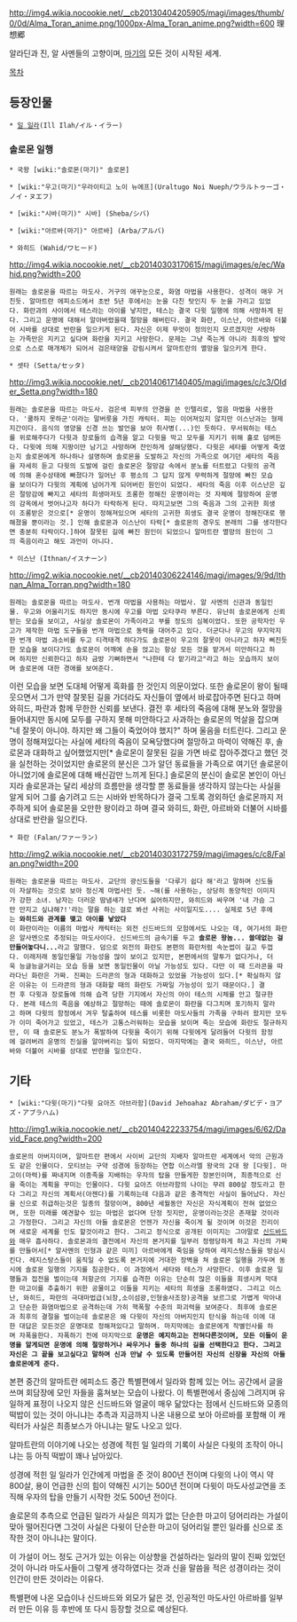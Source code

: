 http://img4.wikia.nocookie.net/__cb20130404205905/magi/images/thumb/0/0d/Alma_Toran_anime.png/1000px-Alma_Toran_anime.png?width=600
{{{+1 Alma Torran/アルマ・トラン}}}
理想郷

알라딘과 진, 알 사멘들의 고향이며, [[마기(만화)|마기]]의 모든 것이 시작된 세계.

[[목차]]
== 등장인물 ==
 * [[일 일라]](Ill Ilah/イル・イラー)

=== 솔로몬 일행 ===
 * 국왕 [wiki:"솔로몬(마기)" 솔로몬]

 * [wiki:"우고(마기)"우라이티고 노이 뉴에프](Uraltugo Noi Nueph/ウラルトゥーゴ・ノイ・ヌエフ)

 * [wiki:"시바(마기)" 시바] (Sheba/シバ)

 * [wiki:"아르바(마기)" 아르바] (Arba/アルバ)

 * 와히드 (Wahid/ワヒード)
http://img4.wikia.nocookie.net/__cb20140303170615/magi/images/e/ec/Wahid.png?width=200
 원래는 솔로몬을 따르는 마도사. 거구의 애꾸눈으로, 화염 마법을 사용한다. 성격이 매우 거친듯. 알마트란 에피소드에서 초반 5년 후에서는 눈을 다친 탓인지 두 눈을 가리고 있었다. 화란과의 사이에서 테스라는 아이를 낳지만, 테스는 결국 다윗 일행에 의해 사망하게 된다. 그리고 운명에 대해서 알아버렸을때 절망을 해버린다. 결국 화란, 이스난, 아르바와 더불어 시바를 상대로 반란을 일으키게 된다. 자신은 이제 무엇이 정의인지 모르겠지만 사랑하는 가족만은 지키고 싶다며 화란을 지키고 사망한다. 문제는 그냥 죽는게 아니라 최후의 발악으로 스스로 매개체가 되어서 검은태양을 강림시켜서 알마트란의 멸망을 일으키게 한다.

 * 셋타 (Setta/セッタ)
http://img3.wikia.nocookie.net/__cb20140617140405/magi/images/c/c3/Older_Setta.png?width=180
 원래는 솔로몬을 따르는 마도사. 검은색 피부의 안경을 쓴 인텔리로, 얼음 마법을 사용한다. '쿨하지 못하군'이라는 말버릇을 가진 캐릭터. 피는 이어져있지 않지만 이스난과는 형제지간이다. 음식의 영양을 신경 쓰는 발언을 보아 취사병(...)인 듯하다. 무서워하는 테스를 위로해주다가 다윗과 장로들의 습격을 알고 다윗을 막고 모두를 지키기 위해 홀로 덤벼든다. 다윗에 의해 지팡이만 남기고 사망하며 잔인하게 살해당했다. 다윗은 세타를 어떻게 죽였는지 솔로몬에게 하나하나 설명하며 솔로몬을 도발하고 자신의 가족으로 여기던 세타의 죽음을 자세히 듣고 다윗의 도발에 걸린 솔로몬은 절망감 속에서 분노를 터트렸고 다윗의 공격에 의해 혼수상태에 빠졌다가 일어난 후 평소의 그 답지 않게 무력하게 절망에 빠진 모습을 보이다가 다윗의 계획에 넘어가게 되어버린 원인이 되었다. 세타의 죽음 이후 이스난은 깊은 절망감에 빠지고 세타의 희생마저도 조롱한 정해진 운명이라는 것 자체에 절망하여 운명의 감옥에서 벗어나고자 하다가 타락하게 된다. 따지고보면 그의 죽음과 그의 고귀한 희생이 조롱받은 것으로[* 운명이 정해져있으며 세타의 고귀한 희생도 결국 운명이 정해진대로 행해졌을 뿐이라는 것.] 인해 솔로몬과 이스난이 타락[* 솔로몬의 경우도 본래의 그를 생각한다면 충분히 타락이다.]하여 잘못된 길에 빠진 원인이 되었으니 알마트란 멸망의 원인이 그의 죽음이라고 해도 과언이 아니다.

 * 이스난 (Ithnan/イスナーン)
http://img2.wikia.nocookie.net/__cb20140306224146/magi/images/9/9d/Ithnan_Alma_Torran.png?width=180
 원래는 솔로몬을 따르는 마도사. 번개 마법을 사용하는 마법사. 알 사멘의 신관과 동일인물. 우고와 어울리기도 하지만 동시에 우고를 마법 오타쿠라 부른다. 유난히 솔로몬에게 신뢰받는 모습을 보이고, 사실상 솔로몬이 가족이라고 부를 정도의 심복이었다. 또한 공학자인 우고가 제작한 마법 도구들을 번개 마법으로 동력을 대어주고 있다. 더군다나 우고의 무지막지한 번개 마법 과소비를 두고 티격태격 하다가도 솔로몬이 우고의 잘못이 아니라고 하자 삐진듯한 모습을 보이다가도 솔로몬이 어깨에 손을 얹고는 항상 모든 것을 맡겨서 미안하다고 하며 하지만 신뢰한다고 하자 금방 기뻐하면서 "나한테 다 맡기라고"라고 하는 모습까지 보이며 솔로몬에 대한 경애를 보여준다. 

이런 모습을 보면 도대체 어떻게 흑화를 한 것인지 의문이었다. 또한 솔로몬이 왕이 될때 웃으면서 그가 만약 잘못된 길을 가더라도 자신들이 옆에서 바로잡아주면 된다고 하며 와히드, 파란과 함께 무한한 신뢰를 보낸다. 결전 후 세타의 죽음에 대해 분노와 절망을 들어내지만 동시에 모두를 구하지 못해 미안하다고 사과하는 솔로몬의 먹살을 잡으며 "네 잘못이 아니야. 하지만 왜 그들이 죽었어야 했지?" 하며 울음을 터트린다. 그리고 운명이 정해져있다는 사실에 세타의 죽음이 모욕당했다며 절망하고 마력이 약해진 후, 솔로몬과 대화하고 싶어했었지만[* 솔로몬이 잘못된 길을 가면 바로 잡아주겠다고 했던 것을 실천하는 것이었지만 솔로몬의 분신은 그가 알던 동료들을 가족으로 여기던 솔로몬이 아니었기에 솔로몬에 대해 배신감만 느끼게 된다.] 솔로몬의 분신이 솔로몬 본인이 아닌지라 솔로몬과는 달리 세상의 흐름만을 생각할 뿐 동료들을 생각하지 않는다는 사실을 알게 되어 그를 숨기려고 드는 시바와 반목하다가 결국 그토록 경외하던 솔로몬까지 저주하게 되어 솔로몬을 오만한 왕이라고 하며 결국 와히드, 화란, 아르바와 더불어 시바를 상대로 반란을 일으킨다. 

 * 화란 (Falan/ファーラン)
http://img2.wikia.nocookie.net/__cb20140303172759/magi/images/c/c8/Falan.png?width=200
 원래는 솔로몬을 따르는 마도사. 교단의 광신도들을 '다루기 쉽다 해'라고 말하며 신도들이 자살하는 것으로 보아 정신계 마법사인 듯. ~해(를 사용하는, 상당히 동양적인 이미지가 강한 소녀. 남자는 더러운 땀냄새가 난다며 싫어하지만, 와히드와 싸우며 '내 가슴 그만 만지고 싶냐해?!'라는 말을 하는 걸로 봐선 사귀는 사이일지도.... 실제로 5년 후에는 '''와히드와 관계를 맺고 아이를 낳았다'''
 이 화란이라는 이름의 마법사 캐릭터는 외전 신드바드의 모험에서도 나오는 데, 여기서의 화란은 알사멘으로 추정되는 마도사이다. 신드바드의 금속기를 두고 '''솔로몬 왕놈... 쓸데없는 걸 만들어놓다니...'''라고 말했다. 덤으로 외전의 화란도 본편의 화란처럼 속눈썹이 길고 두껍다. 이래저래 동일인물일 가능성을 많이 보이고 있지만, 본편에서의 말투가 없다거나, 더욱 능글능글거리는 모습 등을 보면 동일인물이 아닐 가능성도 있다. 다만 이 때 드라콘을 따라다닌 화란은 가짜. 진짜는 드라콘의 형과 대화하고 있었을 가능성이 있다.[* 확실하지 않은 이유는 이 드라콘의 형과 대화할 때의 화란도 가짜일 가능성이 있기 때문이다.] 결전 후 다윗과 장로들에 의해 습격 당한 기지에서 자신의 아이 테스의 시체를 안고 절규한다. 본래 테스의 죽음을 예상하고 절망하는 때에 솔로몬이 화란을 다그치며 포기하지 말라고 하며 다윗의 함정에서 겨우 탈출하여 테스를 비롯한 마도사들의 가족을 구하러 왔지만 모두가 이미 죽어가고 있었고, 테스가 고통스러워하는 모습을 보이며 죽는 모습에 화란도 절규하지만, 이 때 솔로몬도 분노가 폭발하여 다윗을 죽이기 위해 다윗에게 달려들어 다윗의 함정에 걸려버려 운명의 진실을 알아버리는 일이 되었다. 마지막에는 결국 와히드, 이스난, 아르바와 더불어 시바를 상대로 반란을 일으킨다.
== 기타 ==
 * [wiki:"다윗(마기)"다윗 요아즈 아브라함](David Jehoahaz Abraham/ダビデ・ヨアズ・アブラハム)
http://img1.wikia.nocookie.net/__cb20140422233754/magi/images/6/62/David_Face.png?width=200
 솔로몬의 아버지이며, 알마트란 편에서 사이비 교단의 지배자 알마트란 세계에서 악의 근원과도 같은 인물이다. 모티브는 구약 성경에 등장하는 연합 이스라엘 왕국의 2대 왕 [다윗]. 마고이(마력)를 짜내지며 이종족을 지배하는 우자의 탑을 만들게한 장본인이며, 최종적으로 신을 죽이는 계획을 꾸미는 인물이다. 다윗 요아즈 아브라함의 나이는 무려 800살 정도라고 한다 그리고 자신의 계획서(아젠다)를 기록하는데 다음과 같은 충격적인 사실이 들어났다. 자신을 신으로 취급하는것은 일종의 절망이며, 800년 세월동안 자신은 자식계획이 전혀 없었으며, 또한 미래를 예견할수 있는 마법은 없다며 단정 짓지만, 운명이라는것은 존재할 것이라고 가정한다. 그리고 자신의 아들 솔로몬은 언젠가 자신을 죽이게 될 것이며 이것은 진리이며 새로운 세계를 인도 할것이라고 한다. 그리고 정식으로 공개된 이미지는 그야말로 [[신드바드]]와 매우 흡사하다. 솔로몬과의 결전에서 자신의 본거지를 일부러 정령당하게 하고 자신의 가짜를 만들어서[* 알사멘의 인형과 같은 미끼] 아르바에게 죽임을 당하여 레지스탕스들을 방심시킨다. 레지스탕스들이 움직일 수 없도록 본거지에 거대한 장벽을 쳐 솔로몬 일행을 가두며 동시에 솔로몬 일행의 기지를 침공한다. 이 과정에서 세타와 테스가 사망한다. 이후 솔로몬 일행들과 접전을 벌이는데 저항군의 기지를 습격한 이유는 단순히 많은 이들을 희생시켜 막대한 마고이를 추출하기 위한 공물이고 이들을 지키는 세타의 희생을 조롱하였다. 그리고 이스난, 와히드, 파란의 극대마법급(뇌창,소이섬광,인형술사조장)공격을 보르그로 가볍게 막아내고 단순한 화염마법으로 공격하는데 가히 핵폭팔 수준의 파괴력을 보여준다. 최후에 솔로몬과 최후의 결절을 벌이는데 솔로몬은 왜 다윗이 자신의 아버지인지 탄식을 하는데 이에 대한 대답은 모든것은 운명대로 정해져있다고 말하며. 마지막에는 솔로몬에게 작별인사를 하며 자폭을한다. 자폭하기 전에 마지막으로 '''운명은 예지하고는 전혀다른것이며, 모든 이들이 운명을 알게되면 운명에 의해 절망하거나 싸우거나 둘중 하나의 길을 선택한다고 한다. 그리고 자신은 그 끝을 보고싶다고 말하며 신과 만날 수 있도록 만들어진 자신의 신장을 자신의 아들 솔로몬에게 준다.'''

본편 중간의 알마트란 에피소드 중간 특별편에서 일라와 함께 있는 어느 공간에서 글을 쓰며 회담장에 모인 자들을 훔쳐보는 모습이 나왔다. 이 특별편에서 중심에 그려지며 유일하게 표정이 나오지 않은 신드바드와 얼굴이 매우 닮았다는 점에서 신드바드와 모종의 떡밥이 있는 것이 아니냐는 추측과 지금까지 나온 내용으로 보아 아르바를 포함해 이 캐릭터가 사실은 최종보스가 아니냐는 말도 나오고 있다.

알마트란의 이야기에 나오는 성경에 적힌 일 일라의 기록이 사실은 다윗의 조작이 아니냐는 등 아직 떡밥이 꽤나 남아있다.

성경에 적힌 일 일라가 인간에게 마법을 준 것이 800년 전이며 다윗의 나이 역시 약 800살, 용이 언급한 신의 힘이 약해진 시기는 500년 전이며 다윗이 마도사성교연을 조직해 우자의 탑을 만들기 시작한 것도 500년 전이다.

솔로몬의 추측으로 언급된 일라가 사실은 의지가 없는 단순한 마고이 덩어리라는 가설이 맞아 떨어진다면 그것이 사실은 다윗이 단순한 마고이 덩어리일 뿐인 일라를 신으로 조작한 것이 아니냐는 말이다.

이 가설이 어느 정도 근거가 있는 이유는 이상향을 건설하라는 일라의 말이 진짜 있었던 것이 아니라 마도사들이 그렇게 생각하였다는 것과 신을 말씀을 적은 성경이라는 것이 인간이 만든 것이라는 이유다.

특별편에 나온 모습이나 신드바드와 외모가 닮은 것, 인공적인 마도사인 아르바를 일부러 만든 이유 등 후반에 또 다시 등장할 것으로 예상된다.  
